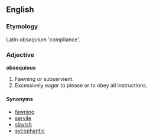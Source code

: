 ==English==

===Etymology===
Latin ''obsequium'' 'compliance'.

===Adjective===
'''obsequious'''
# Fawning or subservient.
# Excessively eager to please or to obey all instructions.

====Synonyms====
*[[fawning]]
*[[servile]]
*[[slavish]]
*[[sycophantic]]